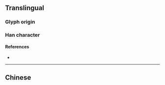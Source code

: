 {{character info/new}}
{{also|報}}
==Translingual==
{{stroke order|strokes=7}}
{{stroke order|type=animate}}

===Glyph origin===
{{Han simp|報|f=幸|t=扌}}

===Han character===
{{Han char|rn=64|rad=手|as=04|sn=7|four=|canj=QSLE|ids=⿰扌𠬝}}

====References====
* {{Han ref|kx=0422.121|hdz=31846.010|uh=62A5|ud=25253}}

----

==Chinese==
{{zh-see|報}}